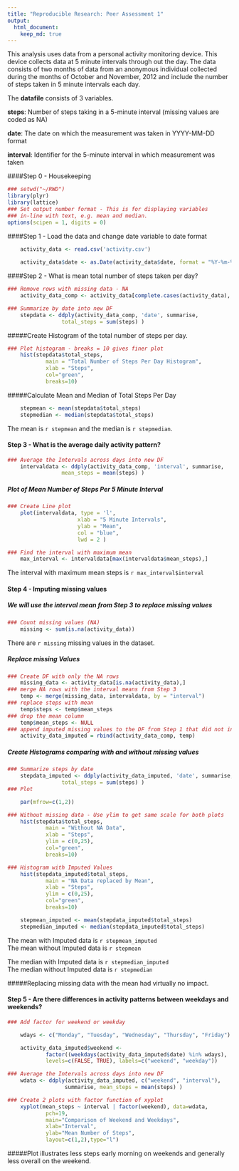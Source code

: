 ```yaml
---
title: "Reproducible Research: Peer Assessment 1"
output: 
  html_document:
    keep_md: true
---
```


This analysis uses data from a personal activity monitoring device. This device collects data at 5 minute intervals through out the day. The data consists of two months of data from an anonymous individual collected during the months of October and November, 2012 and include the number of steps taken in 5 minute intervals each day.

The **datafile** consists of 3 variables.

**steps**:    Number of steps taking in a 5-minute interval (missing values
              are coded as NA)  

**date**:     The date on which the measurement was taken in YYYY-MM-DD format  

**interval**: Identifier for the 5-minute interval in which measurement was
              taken  

####Step 0 - Housekeeping  

```r
### setwd("~/RWD")
library(plyr)
library(lattice)
### Set output number format - This is for displaying variables 
### in-line with text, e.g. mean and median.
options(scipen = 1, digits = 0)
```

  
####Step 1 - Load the data and change date variable to date format
  
```r
    activity_data <- read.csv('activity.csv')
    
    activity_data$date <- as.Date(activity_data$date, format = "%Y-%m-%d")

```
  
####Step 2 -  What is mean total number of steps taken per day?
              
```r
### Remove rows with missing data - NA
    activity_data_comp <- activity_data[complete.cases(activity_data), ]

### Summarize by date into new DF
    stepdata <- ddply(activity_data_comp, 'date', summarise,
                 total_steps = sum(steps) )
```
  
#####Create Histogram of the total number of steps per day.
  
```r
### Plot histogram - breaks = 10 gives finer plot
    hist(stepdata$total_steps,
            main = "Total Number of Steps Per Day Histogram",
            xlab = "Steps",
            col="green",
            breaks=10)
```
  
#####Calculate Mean and Median of Total Steps Per Day
  
```r
    stepmean <- mean(stepdata$total_steps)
    stepmedian <- median(stepdata$total_steps)
```

  
The mean is `r stepmean` and the median is `r stepmedian`.


#### Step 3 - What is the average daily activity pattern?

```r
### Average the Intervals across days into new DF
    intervaldata <- ddply(activity_data_comp, 'interval', summarise,
                 mean_steps = mean(steps) )
```

##### Plot of Mean Number of Steps Per 5 Minute Interval

``` r
### Create Line plot
    plot(intervaldata, type = 'l',
                      xlab = "5 Minute Intervals",
                      ylab = "Mean",
                      col = "blue",
                      lwd = 2 )

### Find the interval with maximum mean
    max_interval <- intervaldata[max(intervaldata$mean_steps),]

```


The interval with maximum mean steps is `r max_interval$interval`


#### Step 4 - Imputing missing values 

##### We will use the interval mean from Step 3 to replace missing values


```r
### Count missing values (NA)
    missing <- sum(is.na(activity_data))
```

There are `r missing` missing values in the dataset.

##### Replace missing Values

```r
### Create DF with only the NA rows
    missing_data <- activity_data[is.na(activity_data),]
### merge NA rows with the interval means from Step 3
    temp <- merge(missing_data, intervaldata, by = "interval")
### replace steps with mean
    temp$steps <- temp$mean_steps
### drop the mean column
    temp$mean_steps <- NULL
### append imputed missing values to the DF from Step 1 that did not include the NA rows
    activity_data_imputed = rbind(activity_data_comp, temp)
```

##### Create Histograms comparing with and without missing values

```r

### Summarize steps by date
    stepdata_imputed <- ddply(activity_data_imputed, 'date', summarise,
                 total_steps = sum(steps) )
### Plot

    par(mfrow=c(1,2))

### Without missing data - Use ylim to get same scale for both plots
    hist(stepdata$total_steps,
            main = "Without NA Data",
            xlab = "Steps",
            ylim = c(0,25),
            col="green",
            breaks=10)

### Histogram with Imputed Values
    hist(stepdata_imputed$total_steps,
            main = "NA Data replaced by Mean",
            xlab = "Steps",
            ylim = c(0,25),
            col="green",
            breaks=10)


```

```r
    stepmean_imputed <- mean(stepdata_imputed$total_steps)
    stepmedian_imputed <- median(stepdata_imputed$total_steps)
```
  
The mean with Imputed data is `r stepmean_imputed`  
The mean without Imputed data is `r stepmean`  

The median with Imputed data is `r stepmedian_imputed`  
The median without Imputed data is `r stepmedian`  

#####Replacing missing data with the mean had virtually no impact.

#### Step 5 - Are there differences in activity patterns between weekdays and weekends?

```r

### Add factor for weekend or weekday

    wdays <- c("Monday", "Tuesday", "Wednesday", "Thursday", "Friday")

    activity_data_imputed$weekend <- 
            factor((weekdays(activity_data_imputed$date) %in% wdays), 
            levels=c(FALSE, TRUE), labels=c("weekend", "weekday"))

### Average the Intervals across days into new DF
    wdata <- ddply(activity_data_imputed, c("weekend", "interval"),
                  summarise, mean_steps = mean(steps) )

### Create 2 plots with factor function of xyplot
    xyplot(mean_steps ~ interval | factor(weekend), data=wdata, 
            pch=19,
            main="Comparison of Weekend and Weekdays", 
            xlab="Interval",
            ylab="Mean Number of Steps",
            layout=c(1,2),type="l")

```


#####Plot illustrates less steps early morning on weekends and generally less overall on the weekend.
